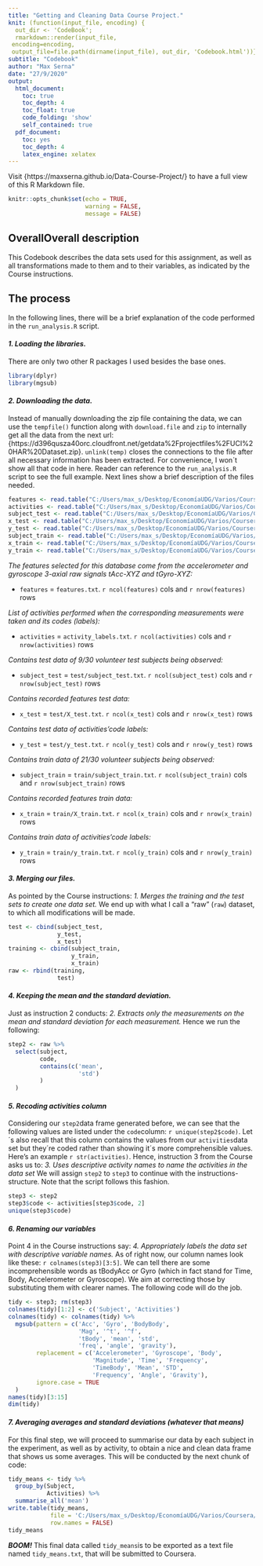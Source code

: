 ```yaml
---
title: "Getting and Cleaning Data Course Project."
knit: (function(input_file, encoding) {
  out_dir <- 'CodeBook';
  rmarkdown::render(input_file,
 encoding=encoding,
 output_file=file.path(dirname(input_file), out_dir, 'Codebook.html'))})
subtitle: "Codebook"
author: "Max Serna"
date: "27/9/2020"
output:
  html_document:
    toc: true
    toc_depth: 4
    toc_float: true
    code_folding: 'show'
    self_contained: true
  pdf_document:
    toc: yes
    toc_depth: 4
    latex_engine: xelatex
---
```

Visit {https://maxserna.github.io/Data-Course-Project/} to have a full view of this R Markdown file.
```r
knitr::opts_chunk$set(echo = TRUE,
                      warning = FALSE,
                      message = FALSE)
```
## OverallOverall description
This Codebook describes the data sets used for this assignment, as well as all transformations made to them and to their variables, as indicated by the Course instructions. 

## The process
In the following lines, there will be a brief explanation of the code performed in the `run_analysis.R` script.


#### ***1. Loading the libraries.***
There are only two other R packages I used besides the base ones.
```r
library(dplyr)
library(mgsub)
```


#### ***2. Downloading the data.***
Instead of manually downloading the zip file containing the data, we can use the `tempfile()` function along with `download.file` and `zip` to internally get all the data from the next url: {https://d396qusza40orc.cloudfront.net/getdata%2Fprojectfiles%2FUCI%20HAR%20Dataset.zip}.
`unlink(temp)` closes the connections to the file after all necessary information has been extracted.
For convenience, I won´t show all that code in here. Reader can reference to the `run_analysis.R` script to see the full example. Next lines show a brief description of the files needed.
```r
features <- read.table("C:/Users/max_s/Desktop/EconomíaUDG/Varios/Coursera/G.and.C.Data/Week4/UCI HAR Dataset/features.txt", col.names = c("n","functions"))
activities <- read.table("C:/Users/max_s/Desktop/EconomíaUDG/Varios/Coursera/G.and.C.Data/Week4/UCI HAR Dataset/activity_labels.txt", col.names = c("code", "activity"))
subject_test <- read.table("C:/Users/max_s/Desktop/EconomíaUDG/Varios/Coursera/G.and.C.Data/Week4/UCI HAR Dataset/test/subject_test.txt", col.names = "subject")
x_test <- read.table("C:/Users/max_s/Desktop/EconomíaUDG/Varios/Coursera/G.and.C.Data/Week4/UCI HAR Dataset/test/X_test.txt", col.names = features$functions)
y_test <- read.table("C:/Users/max_s/Desktop/EconomíaUDG/Varios/Coursera/G.and.C.Data/Week4/UCI HAR Dataset/test/y_test.txt", col.names = "code")
subject_train <- read.table("C:/Users/max_s/Desktop/EconomíaUDG/Varios/Coursera/G.and.C.Data/Week4/UCI HAR Dataset/train/subject_train.txt", col.names = "subject")
x_train <- read.table("C:/Users/max_s/Desktop/EconomíaUDG/Varios/Coursera/G.and.C.Data/Week4/UCI HAR Dataset/train/X_train.txt", col.names = features$functions)
y_train <- read.table("C:/Users/max_s/Desktop/EconomíaUDG/Varios/Coursera/G.and.C.Data/Week4/UCI HAR Dataset/train/y_train.txt", col.names = "code")
```
*The features selected for this database come from the accelerometer and gyroscope 3-axial raw signals tAcc-XYZ and tGyro-XYZ:*

* `features` = `features.txt`. `r ncol(features)` cols and `r nrow(features)` rows

*List of activities performed when the corresponding measurements were taken and its codes (labels):*

* `activities` = `activity_labels.txt`. `r ncol(activities)` cols and `r nrow(activities)` rows

*Contains test data of 9/30 volunteer test subjects being observed:*

* `subject_test` = `test/subject_test.txt`. `r ncol(subject_test)` cols and `r nrow(subject_test)` rows

*Contains recorded features test data:*

* `x_test` = `test/X_test.txt`. `r ncol(x_test)` cols and `r nrow(x_test)` rows

*Contains test data of activities’code labels:*

* `y_test` = `test/y_test.txt`. `r ncol(y_test)` cols and `r nrow(y_test)` rows

*Contains train data of 21/30 volunteer subjects being observed:*

* `subject_train` = `train/subject_train.txt`. `r ncol(subject_train)` cols and `r nrow(subject_train)` rows

*Contains recorded features train data:*

* `x_train` = `train/X_train.txt`. `r ncol(x_train)` cols and `r nrow(x_train)` rows

*Contains train data of activities’code labels:*

* `y_train` = `train/y_train.txt`. `r ncol(y_train)` cols and `r nrow(y_train)` rows


#### ***3. Merging our files.***
As pointed by the Course instructions: *1. Merges the training and the test sets to create one data set.*
We end up with what I call a "raw" (`raw`) dataset, to which all modifications will be made.
```r
test <- cbind(subject_test,
              y_test,
              x_test)
training <- cbind(subject_train,
                  y_train,
                  x_train)
raw <- rbind(training,
              test)
```


#### ***4. Keeping the mean and the standard deviation.***
Just as instruction 2 conducts: *2. Extracts only the measurements on the mean and standard deviation for each measurement.*
Hence we run the following:
```r
step2 <- raw %>% 
  select(subject,
         code,
         contains(c('mean',
                    'std')
         )
  )
```


#### ***5. Recoding activities column***
Considering our `step2`data frame generated before, we can see that the following values are listed under the `code`column:
`r unique(step2$code)`. Let´s also recall that this column contains the values from our `activities`data set but they´re coded rather than showing it´s more comprehensible values. Here's an example `r str(activities)`.
Hence, instruction 3 from the Course asks us to: *3. Uses descriptive activity names to name the activities in the data set*
We will assign `step2` to `step3` to continue with the instructions-structure. Note that the script follows this fashion.
```r
step3 <- step2
step3$code <- activities[step3$code, 2]
unique(step3$code)
```


#### ***6. Renaming our variables***
Point 4 in the Course instructions say: *4. Appropriately labels the data set with descriptive variable names.*
As of right now, our column names look like these: `r colnames(step3)[3:5]`. We can tell there are some incomprehensible words as tBodyAcc or Gyro (which in fact stand for Time, Body, Accelerometer or Gyroscope). We aim at correcting those by substituting them with clearer names. The following code will do the job.
```r
tidy <- step3; rm(step3)
colnames(tidy)[1:2] <- c('Subject', 'Activities')
colnames(tidy) <- colnames(tidy) %>% 
  mgsub(pattern = c('Acc', 'Gyro', 'BodyBody',
                    'Mag', '^t', '^f',
                    'tBody', 'mean', 'std',
                    'freq', 'angle', 'gravity'),
        replacement = c('Accelerometer', 'Gyroscope', 'Body',
                        'Magnitude', 'Time', 'Frequency',
                        'TimeBody', 'Mean', 'STD',
                        'Frequency', 'Angle', 'Gravity'),
        ignore.case = TRUE
  )
names(tidy)[3:15]
dim(tidy)
```


#### ***7. Averaging averages and standard deviations (whatever that means)***
For this final step, we will proceed to summarise our data by each subject in the experiment, as well as by activity, to obtain a nice and clean data frame that shows us some averages.
This will be conducted by the next chunk of code:
```r
tidy_means <- tidy %>% 
  group_by(Subject,
           Activities) %>% 
  summarise_all('mean')
write.table(tidy_means,
            file = 'C:/Users/max_s/Desktop/EconomíaUDG/Varios/Coursera/G.and.C.Data/Week4/tidy_means.txt',
            row.names = FALSE)
tidy_means
```
***BOOM!***
This final data called `tidy_means`is to be exported as a text file named `tidy_means.txt`, that will be submitted to Coursera.
